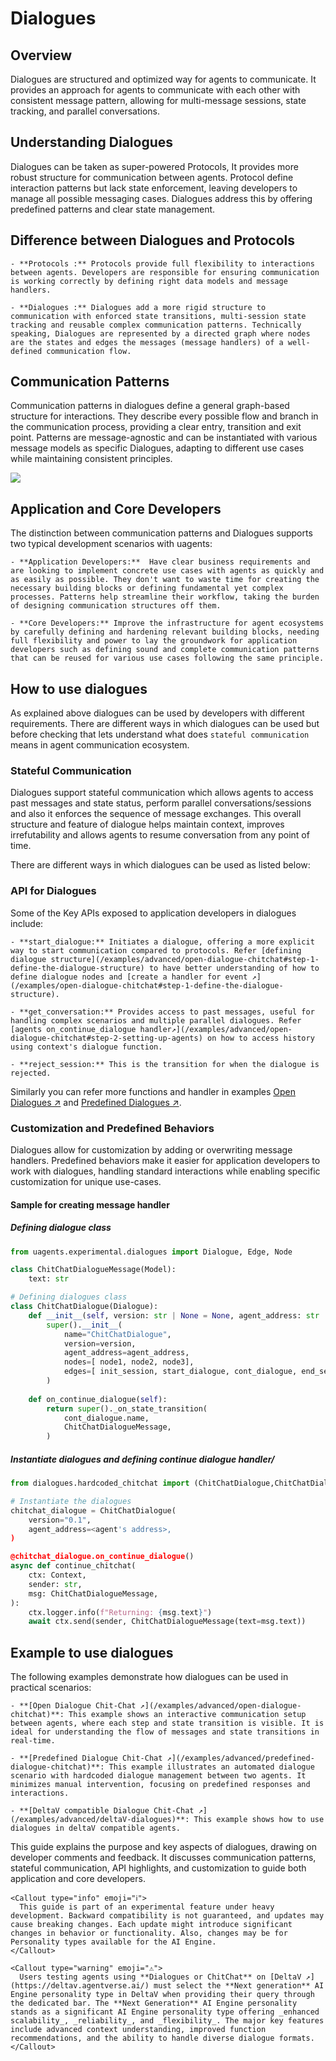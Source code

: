 
# Dialogues

## Overview

Dialogues are structured and optimized way for agents to communicate. It provides an approach for agents to communicate with each other with consistent message pattern, allowing for multi-message sessions, state tracking, and parallel conversations. 

## Understanding Dialogues

Dialogues can be taken as super-powered Protocols, It provides more robust structure for communication between agents. Protocol define interaction patterns but lack state enforcement, leaving developers to manage all possible messaging cases. Dialogues address this by offering predefined patterns and clear state management.

## Difference between Dialogues and Protocols

    - **Protocols :** Protocols provide full flexibility to interactions between agents. Developers are responsible for ensuring communication is working correctly by defining right data models and message handlers. 

    - **Dialogues :** Dialogues add a more rigid structure to communication with enforced state transitions, multi-session state tracking and reusable complex communication patterns. Technically speaking, Dialogues are represented by a directed graph where nodes are the states and edges the messages (message handlers) of a well-defined communication flow.

## Communication Patterns

Communication patterns in dialogues define a general graph-based structure for interactions. They describe every possible flow and branch in the communication process, providing a clear entry, transition and exit point. Patterns are message-agnostic and can be instantiated with various message models as specific Dialogues, adapting to different use cases while maintaining consistent principles.

![](src/images/guides/dialogues/dialogues.png)

## Application and Core Developers

The distinction between communication patterns and Dialogues supports two typical development scenarios with uagents:

    - **Application Developers:**  Have clear business requirements and are looking to implement concrete use cases with agents as quickly and as easily as possible. They don't want to waste time for creating the necessary building blocks or defining fundamental yet complex processes. Patterns help streamline their workflow, taking the burden of designing communication structures off them.

    - **Core Developers:** Improve the infrastructure for agent ecosystems by carefully defining and hardening relevant building blocks, needing full flexibility and power to lay the groundwork for application developers such as defining sound and complete communication patterns that can be reused for various use cases following the same principle.

## How to use dialogues

As explained above dialogues can be used by developers with different requirements. There are different ways in which dialogues can be used but before checking that lets understand what does `stateful communication` means in agent communication ecosystem.

### Stateful Communication

Dialogues support stateful communication which allows agents to access past messages and state status, perform parallel conversations/sessions and also it enforces the sequence of message exchanges. This overall structure and feature of dialogue helps maintain context, improves irrefutability and allows agents to resume conversation from any point of time.

There are different ways in which dialogues can be used as listed below:

### API for Dialogues

Some of the Key APIs exposed to application developers in dialogues include:

    - **start_dialogue:** Initiates a dialogue, offering a more explicit way to start communication compared to protocols. Refer [defining dialogue structure](/examples/advanced/open-dialogue-chitchat#step-1-define-the-dialogue-structure) to have better understanding of how to define dialogue nodes and [create a handler for event ↗️](/examples/open-dialogue-chitchat#step-1-define-the-dialogue-structure).

    - **get_conversation:** Provides access to past messages, useful for handling complex scenarios and multiple parallel dialogues. Refer [agents on_continue_dialogue handler↗️](/examples/advanced/open-dialogue-chitchat#step-2-setting-up-agents) on how to access history using context's dialogue function.

    - **reject_session:** This is the transition for when the dialogue is rejected.

Similarly you can refer more functions and handler in examples [Open Dialogues ↗️](/examples/advanced/open-dialogue-chitchat) and [Predefined Dialogues ↗️](/examples/advanced/predefined-dialogue-chitchat).

### Customization and Predefined Behaviors

Dialogues allow for customization by adding or overwriting message handlers. Predefined behaviors make it easier for application developers to work with dialogues, handling standard interactions while enabling specific customization for unique use-cases.

#### Sample for creating message handler

##### Defining dialogue class

```python
from uagents.experimental.dialogues import Dialogue, Edge, Node

class ChitChatDialogueMessage(Model):
    text: str

# Defining dialogues class
class ChitChatDialogue(Dialogue):
    def __init__(self, version: str | None = None, agent_address: str | None = None) -> None:
        super().__init__(
            name="ChitChatDialogue",
            version=version,
            agent_address=agent_address,
            nodes=[ node1, node2, node3],
            edges=[ init_session, start_dialogue, cont_dialogue, end_session],
        )
 
    def on_continue_dialogue(self):
        return super()._on_state_transition(
            cont_dialogue.name,
            ChitChatDialogueMessage,
        )
```

##### Instantiate dialogues and defining continue dialogue handler/

```python
from dialogues.hardcoded_chitchat import (ChitChatDialogue,ChitChatDialogueMessage)

# Instantiate the dialogues
chitchat_dialogue = ChitChatDialogue(
    version="0.1",
    agent_address=<agent's address>,
)

@chitchat_dialogue.on_continue_dialogue()
async def continue_chitchat(
    ctx: Context,
    sender: str,
    msg: ChitChatDialogueMessage,
):
    ctx.logger.info(f"Returning: {msg.text}")
    await ctx.send(sender, ChitChatDialogueMessage(text=msg.text))
```

## Example to use dialogues

The following examples demonstrate how dialogues can be used in practical scenarios:

    - **[Open Dialogue Chit-Chat ↗️](/examples/advanced/open-dialogue-chitchat)**: This example shows an interactive communication setup between agents, where each step and state transition is visible. It is ideal for understanding the flow of messages and state transitions in real-time.

    - **[Predefined Dialogue Chit-Chat ↗️](/examples/advanced/predefined-dialogue-chitchat)**: This example illustrates an automated dialogue scenario with hardcoded dialogue management between two agents. It minimizes manual intervention, focusing on predefined responses and interactions.

    - **[DeltaV compatible Dialogue Chit-Chat ↗️](/examples/advanced/deltaV-dialogues)**: This example shows how to use dialogues in deltaV compatible agents.

This guide explains the purpose and key aspects of dialogues, drawing on developer comments and feedback. It discusses communication patterns, stateful communication, API highlights, and customization to guide both application and core developers.

    <Callout type="info" emoji="ℹ️">
      This guide is part of an experimental feature under heavy development. Backward compatibility is not guaranteed, and updates may cause breaking changes. Each update might introduce significant changes in behavior or functionality. Also, changes may be for Personality types available for the AI Engine.
    </Callout>

    <Callout type="warning" emoji="⚠️">
      Users testing agents using **Dialogues or ChitChat** on [DeltaV ↗️](https://deltav.agentverse.ai/) must select the **Next generation** AI Engine personality type in DeltaV when providing their query through the dedicated bar. The **Next Generation** AI Engine personality stands as a significant AI Engine personality type offering _enhanced scalability_, _reliability_, and _flexibility_. The major key features include advanced context understanding, improved function recommendations, and the ability to handle diverse dialogue formats.
    </Callout>
